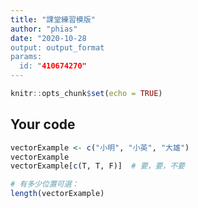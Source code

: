 ```yaml
---
title: "課堂練習模版"
author: "phias"
date: "2020-10-28
output: output_format
params:
  id: "410674270"
---
```


```r
knitr::opts_chunk$set(echo = TRUE)
```

## Your code

```r
vectorExample <- c("小明", "小英", "大雄")
vectorExample
vectorExample[c(T, T, F)]  # 要，要，不要
```


```r
# 有多少位置可選：
length(vectorExample)
```

